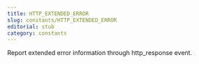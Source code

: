 ```yaml
---
title: HTTP_EXTENDED_ERROR
slug: constants/HTTP_EXTENDED_ERROR
editorial: stub
category: constants
---
```


<LSLConstant
	name="HTTP_EXTENDED_ERROR"
	type="integer"
	value="9"
/>

Report extended error information through http_response event.
